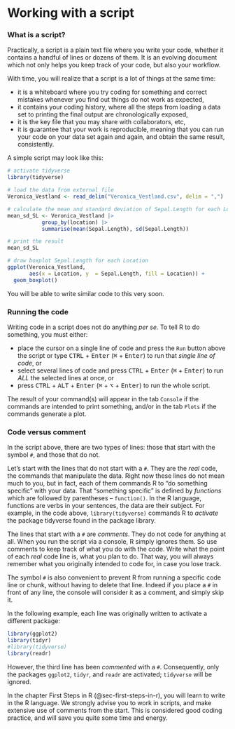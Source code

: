 # Working with a script {#sec-working-script}

### What is a script?

Practically, a script is a plain text file where you write your code, whether it contains a handful of lines or dozens of them.
It is an evolving document which not only helps you keep track of your code, but also your workflow.

With time, you will realize that a script is a lot of things at the same time:

-   it is a whiteboard where you try coding for something and correct mistakes whenever you find out things do not work as expected,
-   it contains your coding history, where all the steps from loading a data set to printing the final output are chronologically exposed,
-   it is the key file that you may share with collaborators, etc,
-   it is guarantee that your work is reproducible, meaning that you can run your code on your data set again and again, and obtain the same result, consistently.

A simple script may look like this:

```r
# activate tidyverse
library(tidyverse)

# load the data from external file
Veronica_Vestland <- read_delim("Veronica_Vestland.csv", delim = ",")

# calculate the mean and standard deviation of Sepal.Length for each Location
mean_sd_SL <- Veronica_Vestland |>
           group_by(location) |>
           summarise(mean(Sepal.Length), sd(Sepal.Length))

# print the result
mean_sd_SL

# draw boxplot Sepal.Length for each Location
ggplot(Veronica_Vestland,
       aes(x = Location, y  = Sepal.Length, fill = Location)) +
  geom_boxplot()
```

You will be able to write similar code to this very soon.

### Running the code

Writing code in a script does not do anything *per se*.
To tell R to do something, you must either:

-   place the cursor on a single line of code and press the `Run` button above the script or type <kbd>CTRL</kbd> + <kbd>Enter</kbd> (<kbd>⌘</kbd> + <kbd>Enter</kbd>) to run that *single line of code*, or
-   select several lines of code and press <kbd>CTRL</kbd> + <kbd>Enter</kbd> (<kbd>⌘</kbd> + <kbd>Enter</kbd>) to run *ALL* the selected lines at once, or
-   press <kbd>CTRL</kbd> + <kbd>ALT</kbd> + <kbd>Enter</kbd> (<kbd>⌘</kbd> + <kbd>⌥</kbd> + <kbd>Enter</kbd>) to run the whole script.

The result of your command(s) will appear in the tab `Console` if the commands are intended to print something, and/or in the tab `Plots` if the commands generate a plot.

### Code versus comment

In the script above, there are two types of lines: those that start with the symbol `#`, and those that do not.

Let's start with the lines that do not start with a `#`.
They are the *real* code, the commands that manipulate the data.
Right now these lines do not mean much to you, but in fact, each of them commands R to "do something specific" with your data.
That "something specific" is defined by *functions* which are followed by parentheses -- `function()`.
In the R language, functions are verbs in your sentences, the data are their subject.
For example, in the code above, `library(tidyverse)` commands R to *activate* the package tidyverse found in the package library.

The lines that start with a `#` are *comments*.
They do not code for anything at all.
When you run the script via a console, R simply ignores them.
So use comments to keep track of what you do with the code.
Write what the point of each *real* code line is, what you plan to do.
That way, you will always remember what you originally intended to code for, in case you lose track.

The symbol `#` is also convenient to prevent R from running a specific code line or chunk, without having to delete that line.
Indeed if you place a `#` in front of any line, the console will consider it as a comment, and simply skip it.

In the following example, each line was originally written to activate a different package:

```r
library(ggplot2)
library(tidyr)
#library(tidyverse)
library(readr)
```

However, the third line has been *commented* with a `#`.
Consequently, only the packages `ggplot2`, `tidyr`, and `readr` are activated; `tidyverse` will be ignored.

In the chapter First Steps in R (@sec-first-steps-in-r), you will learn to write in the R language.
We strongly advise you to work in scripts, and make extensive use of comments from the start.
This is considered good coding practice, and will save you quite some time and energy.
